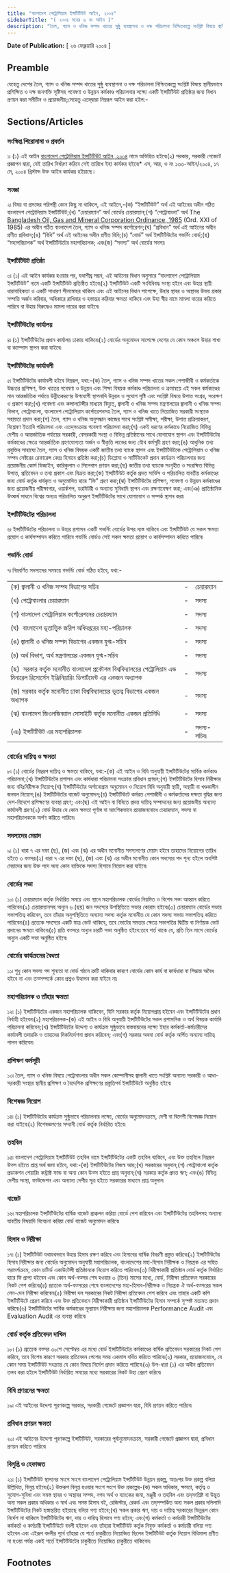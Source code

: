 ```yaml
---
title: "বাংলাদেশ পেট্রোলিয়াম ইন্সটিটিউট আইন, ২০০৪"
sidebarTitle: "( ২০০৪ সনের ৬ নং আইন )"
description: "তৈল, গ্যাস ও খনিজ সম্পদ খাতের সুষ্ঠু ব্যবস্থাপনা ও দক্ষ পরিচালনা নিশ্চিতকল্পে সংশ্লিষ্ট বিষয়ে স্থানীয়ভাবে প্রশিক্ষিত ও দক্ষ জনশক্তি সৃষ্টিসহ গবেষণা ও উন্নয়ন কর্মকাণ্ড পরিচালনার লক্ষ্যে একটি ইন্সটিটিউট প্রতিষ্ঠার জন্য বিধানকল্পে প্রণীত আইন৷"
---
```


**Date of Publication:** [ ২৬ ফেব্রুয়ারি ২০০৪ ]

## Preamble

যেহেতু দেশের তৈল, গ্যাস ও খনিজ সম্পদ খাতের সুষ্ঠু ব্যবস্থাপনা ও দক্ষ পরিচালনা নিশ্চিতকল্পে সংশ্লিষ্ট বিষয়ে স্থানীয়ভাবে প্রশিক্ষিত ও দক্ষ জনশক্তি সৃষ্টিসহ গবেষণা ও উন্নয়ন কর্মকাণ্ড পরিচালনার লক্ষ্যে একটি ইন্সটিটিউট প্রতিষ্ঠার জন্য বিধান প্রণয়ন করা সমীচীন ও প্রয়োজনীয়;সেহেতু এতদ্‌দ্বারা নিম্নরূপ আইন করা হইল:-

## Sections/Articles

### সংক্ষিপ্ত শিরোনামা ও প্রবর্তন

১৷ (১) এই আইন [বাংলাদেশ পেট্রোলিয়াম ইন্সটিটিউট আইন, ২০০৪](/act-915.html "বাংলাদেশ পেট্রোলিয়াম ইন্সটিটিউট আইন, ২০০৪") নামে অভিহিত হইবে৷(২) সরকার, সরকারী গেজেটে প্রজ্ঞাপন দ্বারা, যেই তারিখ নির্ধারণ করিবে সেই তারিখে ইহা কার্যকর হইবে৷\* এস, আর, ও নং ১৩৩-আইন/২০০৪, ১৭ মে, ২০০৪ খ্রিস্টাব্দ উক্ত আইন কার্যকর হইয়াছে।

### সংজ্ঞা

২৷ বিষয় বা প্রসঙ্গের পরিপন্থী কোন কিছু না থাকিলে, এই আইনে,-(ক) “ইন্সটিটিউট” অর্থ এই আইনের অধীন গঠিত বাংলাদেশ পেট্রোলিয়াম ইন্সটিটিউট;(খ) “চেয়ারম্যান” অর্থ বোর্ডের চেয়ারম্যান;(গ) “পেট্রোবাংলা” অর্থ The [Bangladesh Oil, Gas and Mineral Corporation Ordinance, 1985](/act-683.html "Bangladesh Oil, Gas and Mineral Corporation Ordinance, 1985") (Ord. XXI of 1985) এর অধীন গঠিত বাংলাদেশ তৈল, গ্যাস ও খনিজ সম্পদ কর্পোরেশন;(ঘ) “প্রবিধান” অর্থ এই আইনের অধীন প্রণীত প্রবিধান;(ঙ) “বিধি” অর্থ এই আইনের অধীন প্রণীত বিধি;(চ) “বোর্ড” অর্থ ইন্সটিটিউটের গভর্নিং বোর্ড;(ছ) “মহাপরিচালক” অর্থ ইন্সটিটিউটের মহাপরিচালক; এবং(জ) “সদস্য” অর্থ বোর্ডের সদস্য৷

### ইন্সটিটিউট প্রতিষ্ঠা

৩৷ (১) এই আইন কার্যকর হওয়ার পর, যথাশীঘ্র সম্ভব, এই আইনের বিধান অনুসারে “বাংলাদেশ পেট্রোলিয়াম ইন্সটিটিউট” নামে একটি ইন্সটিটিউট প্রতিষ্ঠিত হইবে৷(২) ইন্সটিটিউট একটি সংবিধিবদ্ধ সংস্থা হইবে এবং উহার স্থায়ী ধারাবাহিকতা ও একটি সাধারণ সীলমোহর থাকিবে এবং এই আইনের বিধান সাপেক্ষে, উহার স্থাবর ও অস্থাবর উভয় প্রকার সম্পত্তি অর্জন করিবার, অধিকারে রাখিবার ও হস্তান্তর করিবার ক্ষমতা থাকিবে এবং উহা স্বীয় নামে মামলা দায়ের করিতে পারিবে বা উহার বিরুদ্ধেও মামলা দায়ের করা যাইবে৷

### ইন্সটিটিউটের কার্যালয়

৪৷ (১) ইন্সটিটিউটের প্রধান কার্যালয় ঢাকায় থাকিবে৷(২) বোর্ডের অনুমোদন সাপেক্ষে দেশের যে কোন অঞ্চলে উহার শাখা বা ক্যাম্পাস স্থাপন করা যাইবে৷

### ইন্সটিটিউটের কার্যাবলী

৫৷ ইন্সটিটিউটের কার্যাবলী হইবে নিম্নরূপ, যথা:-(ক) তৈল, গ্যাস ও খনিজ সম্পদ খাতের সকল পেশাজীবী ও কর্মকর্তাকে উচ্চতর প্রশিক্ষণ, উক্ত খাতের গবেষণা ও উন্নয়ন এবং শিক্ষা বিষয়ক কর্মকাণ্ড পরিচালনা ও ক্রমান্বয়ে এই সকল কর্মকাণ্ডের মান আন্তর্জাতিক পর্যায়ে উন্নীতকরণের উপযোগী স্থাপনাদি উন্নয়ন ও সুযোগ সৃষ্টি এবং সংশ্লিষ্ট বিষয়ে উপাত্ত সংগ্রহ, সংরক্ষণ ও প্রকাশ করা;(খ) গবেষণা এবং কন্সালটেন্সীর মাধ্যমে বিদ্যুত্, জ্বালানী ও খনিজ সম্পদ মন্ত্রণালয়ের জ্বালানী ও খনিজ সম্পদ বিভাগ, পেট্রোবাংলা, বাংলাদেশ পেট্রোলিয়াম কর্পোরেশনসহ তৈল, গ্যাস ও খনিজ খাতে নিয়োজিত সরকারী সংস্থাকে সহায়তা প্রদান করা;(গ) তৈল, গ্যাস ও খনিজ অনুসন্ধান কাজের সাথে সংশ্লিষ্ট সমীক্ষা, পরীক্ষা, উপাত্ত প্রক্রিয়াকরণ, বিশ্লেষণ ইত্যাদি পরিচালনা এবং এতদ্‌সংক্রান্ত গবেষণা পরিচালনা করা;(ঘ) একই ধরণের কর্মকাণ্ডে নিয়োজিত বিভিন্ন দেশীয় ও আন্তর্জাতিক পর্যায়ের সরকারী, বেসরকারী সংস্থা ও বিভিন্ন প্রতিষ্ঠানের সাথে যোগাযোগ স্থাপন এবং ইন্সটিটিউটের কর্মকাণ্ডের ক্ষেত্রে আন্তর্জাতিক গ্রহণযোগ্যতা অর্জন ও স্বীকৃতি লাভের জন্য যৌথ কর্মসূচী গ্রহণ করা;(ঙ) আধুনিক তথ্য প্রযুক্তির সাহায্যে তৈল, গ্যাস ও খনিজ বিষয়ক একটি জাতীয় তথ্য ব্যাংক স্থাপন এবং ইন্সটিটিউটকে পেট্রোলিয়াম ও খনিজ সম্পদ সেক্টরের রেফারেন্স কেন্দ্র হিসাবে প্রতিষ্ঠা করা;(চ) ডিপ্লোমা ও সার্টিফিকেট প্রদান কার্যক্রম পরিচালনার জন্য প্রয়োজনীয় কোর্স ডিজাইন, কারিকুলাম ও সিলেবাস প্রণয়ন করা;(ছ) জাতীয় তথ্য ব্যাংকে সংগৃহীত ও সংরক্ষিত বিভিন্ন উপাত্ত, প্রতিবেদন ও তথ্য প্রকাশ এবং বিক্রয় করা;(জ) ইন্সটিটিউট কর্তৃক প্রদত্ত সার্ভিস ও পরিচালিত যাবতীয় কর্মকাণ্ডের জন্য বোর্ড কর্তৃক ধার্যকৃত ও অনুমোদিত হারে “ফি” গ্রহণ করা;(ঝ) ইন্সটিটিউটের প্রশিক্ষণ, গবেষণা ও উন্নয়ন কর্মকাণ্ডের জন্য প্রয়োজনীয় পরীক্ষাগার, ওয়ার্কশপ, ডরমিটরী ও অন্যান্য সুবিধাদি স্থাপন এবং রক্ষণাবেক্ষণ করা; এবং(ঞ) প্রাতিষ্ঠানিক উত্কর্ষ সাধনে বিশ্বের অন্যত্র পরিচালিত অনুরূপ ইন্সটিটিউটের সাথে যোগাযোগ ও সম্পর্ক স্থাপন করা৷

### ইন্সটিটিউটের পরিচালনা

৬৷ ইন্সটিটিউটের পরিচালনা ও উহার প্রশাসন একটি গভর্নিং বোর্ডের উপর ন্যস্ত থাকিবে এবং ইন্সটিটিউট যে সকল ক্ষমতা প্রয়োগ ও কার্যসম্পাদন করিতে পারিবে গভর্নিং বোর্ডও সেই সকল ক্ষমতা প্রয়োগ ও কার্যসম্পাদন করিতে পারিবে৷

### গভর্নিং বোর্ড

৭৷ নিম্নবর্ণিত সদস্যদের সমন্বয়ে গভর্নিং বোর্ড গঠিত হইবে, যথা:-

|                                                                                                                                        |     |             |
| -------------------------------------------------------------------------------------------------------------------------------------- | --- | ----------- |
| (ক) জ্বালানী ও খনিজ সম্পদ বিভাগের সচিব                                                                                                 | -   | চেয়ারম্যান  |
|                                                                                                                                        |     |             |
| (খ) পেট্রোবাংলার চেয়ারম্যান                                                                                                            | -   | সদস্য       |
|                                                                                                                                        |     |             |
| (গ) বাংলাদেশ পেট্রোলিয়াম কর্পোরেশনের চেয়ারম্যান                                                                                        | -   | সদস্য       |
|                                                                                                                                        |     |             |
| (ঘ)  বাংলাদেশ ভূতাত্ত্বিক জরিপ অধিদপ্তরের মহা-পরিচালক                                                                                  | -   | সদস্য       |
|                                                                                                                                        |     |             |
| (ঙ) জ্বালানী ও খনিজ সম্পদ বিভাগের একজন যুগ্ম-সচিব                                                                                      | -   | সদস্য       |
|                                                                                                                                        |     |             |
| (চ) অর্থ বিভাগ, অর্থ মন্ত্রণালয়ের একজন যুগ্ম-সচিব                                                                                      | -   | সদস্য       |
|                                                                                                                                        |     |             |
| (ছ)  সরকার কর্তৃক মনোনীত বাংলাদেশ প্রকৌশল বিশ্ববিদ্যালয়ের পেট্রোলিয়াম এন্ড মিনারেল রিসোর্সেস ইঞ্জিনিয়ারিং ডিপার্টমেন্ট এর একজন অধ্যাপক | -   | সদস্য       |
|                                                                                                                                        |     |             |
| (জ) সরকার কর্তৃক মনোনীত ঢাকা বিশ্ববিদ্যালয়ের ভূতত্ব বিভাগের একজন অধ্যাপক                                                               | -   | সদস্য       |
|                                                                                                                                        |     |             |
| (ঝ) বাংলাদেশ জিওলজিক্যাল সোসাইটি কর্তৃক মনোনীত একজন প্রতিনিধি                                                                          | -   | সদস্য       |
|                                                                                                                                        |     |             |
| (ঞ) ইন্সটিটিউট এর মহাপরিচালক                                                                                                           | -   | সদস্য-সচিব৷ |

### বোর্ডের দায়িত্ব ও ক্ষমতা

৮৷ (১) বোর্ডের নিম্নরূপ দায়িত্ব ও ক্ষমতা থাকিবে, যথা:-(ক) এই আইন ও বিধি অনুযায়ী ইন্সটিটিউটের সার্বিক কর্মকাণ্ড পরিচালনা;(খ) ইন্সটিটিউটের প্রশাসন এবং কার্যধারা পরিচালনা সংক্রান্ত প্রবিধান প্রণয়ন;(গ) ইন্সটিটিউটের হিসাব নিরীক্ষার জন্য বহিঃনিরীক্ষক নিয়োগ;(ঘ) ইন্সটিটিউটের অর্গানোগ্রাম অনুমোদন ও নিয়োগ বিধি অনুযায়ী স্থায়ী, অস্থায়ী বা খণ্ডকালীন জনবল নিয়োগ;(ঙ) ইন্সটিটিউটের বাজেট অনুমোদন;(চ) ইন্সটিটিউটে কর্মরত পেশাজীবী ও কর্মকর্তাদের দক্ষতা বৃদ্ধির জন্য দেশ-বিদেশে প্রশিক্ষণের ব্যবস্থা গ্রহণ; এবং(ছ) এই আইন বা বিধিতে প্রদত্ত দায়িত্ব সম্পাদনের জন্য প্রয়োজনীয় অন্যান্য কার্যাবলী গ্রহণ৷(২) বোর্ড উহার যে কোন ক্ষমতা পূর্ণাঙ্গ বা আংশিকভাবে প্রয়োজনবোধে চেয়ারম্যান, সদস্য বা মহাপরিচালককে অর্পণ করিতে পারিবে৷

### সদস্যদের মেয়াদ

৯৷ (১) ধারা ৭ এর দফা (ছ), (জ) এবং (ঝ) এর অধীন মনোনীত সদস্যগণের মেয়াদ হইবে তাহাদের নিয়োগের তারিখ হইতে ৩ বত্সর৷(২) ধারা ৭ এর দফা (ছ), (জ) এবং (ঝ) এর অধীন মনোনীত কোন সদস্যের পদ শূন্য হইলে অবশিষ্ট মেয়াদের জন্য উক্ত পদে অন্য কোন ব্যক্তিকে সদস্য হিসাবে নিয়োগ করা যাইবে৷

### বোর্ডের সভা

১০৷ (১) চেয়ারম্যান কর্তৃক নির্ধারিত সময়ে এবং স্থানে মহাপরিচালক বোর্ডের নিয়মিত ও বিশেষ সভা আহ্বান করিতে পারিবেন৷(২) চেয়ারম্যানসহ অন্যুন ৬ (ছয়) জন সদস্যের উপস্থিতিতে সভার কোরাম হইবে৷(৩) চেয়ারম্যান বোর্ডের সভায় সভাপতিত্ব করিবেন, তবে তাঁহার অনুপস্থিতিতে অন্যান্য সদস্য কর্তৃক মনোনীত যে কোন সদস্য সভায় সভাপতিত্ব করিতে পারিবেন৷(৪) প্রত্যেক সদস্যের একটি মাত্র ভোট থাকিবে, তবে ভোটের সমতার ক্ষেত্রে সভাপতির দ্বিতীয় বা নির্ণায়ক ভোট প্রদানের ক্ষমতা থাকিবে৷(৫) প্রতি বত্সরে অন্যুন চারটি সভা অনুষ্ঠিত হইবে:তবে শর্ত থাকে যে, প্রতি তিন মাসে বোর্ডের অন্যুন একটি সভা অনুষ্ঠিত হইবে৷

### বোর্ডের কার্যক্রমের বৈধতা

১১৷ শুধু কোন সদস্য পদ শূন্যতা বা বোর্ড গঠনে ত্রুটি থাকিবার কারণে বোর্ডের কোন কার্য বা কার্যধারা বা সিদ্ধান্ত অবৈধ হইবে না এবং তত্সম্পর্কে কোন প্রশ্নও উত্থাপন করা যাইবে না৷

### মহাপরিচালক ও তাঁহার ক্ষমতা

১২৷ (১) ইন্সটিটিউটের একজন মহাপরিচালক থাকিবেন, যিনি সরকার কর্তৃক নিয়োগপ্রাপ্ত হইবেন এবং ইন্সটিটিউটের প্রধান নির্বাহী হইবেন৷(২) মহাপরিচালক-(ক) এই আইন ও বিধি অনুযায়ী ইন্সটিটিউটের সকল প্রশাসনিক ও অর্থ বিষয়ক কার্যাদি পরিচালনা করিবেন;(খ) ইন্সটিটিউটের উদ্দেশ্য ও কার্যক্রম সুষ্ঠুভাবে বাস্তবায়নের লক্ষ্যে ইহার কর্মকর্তা-কর্মচারীদের কার্যাবলী তদারকি ও তাহাদের দিকনির্দেশনা প্রদান করিবেন; এবং(গ) সরকার অথবা বোর্ড কর্তৃক অর্পিত অন্যান্য দায়িত্ব পালন করিবেন৷

### প্রশিক্ষণ কর্মসূচী

১৩৷ তৈল, গ্যাস ও খনিজ বিষয়ে পেট্রোবাংলার অধীন সকল কোম্পানীসহ জ্বালানী খাতে সংশ্লিষ্ট অন্যান্য সরকারী ও আধা-সরকারী সংস্থার স্থানীয় প্রশিক্ষণ ও বৈদেশিক প্রশিক্ষণের প্রস্তুতিপর্ব ইন্সটিটিউটে অনুষ্ঠিত হইবে৷

### বিশেষজ্ঞ নিয়োগ

১৪৷ (১) ইন্সটিটিউটের কার্যক্রম সুষ্ঠুভাবে পরিচালনার লক্ষ্যে, বোর্ডের অনুমোদনক্রমে, দেশী বা বিদেশী বিশেষজ্ঞ নিয়োগ করা যাইবে৷(২) বিশেষজ্ঞগণের সম্মানী বোর্ড কর্তৃক নির্ধারিত হইবে৷

### তহবিল

১৫৷ বাংলাদেশ পেট্রোলিয়াম ইন্সটিটিউট তহবিল নামে ইন্সটিটিউটের একটি তহবিল থাকিবে, এবং উক্ত তহবিলে নিম্নরূপ উত্স হইতে প্রাপ্ত অর্থ জমা হইবে, যথা:-(ক) ইন্সটিটিউটের নিজস্ব আয়;(খ) সরকারের অনুদান;(গ) পেট্রোবাংলা কর্তৃক প্রডাকশন শেয়ারিং কন্ট্রাক্ট ফান্ড বা অন্য কোন উত্স হইতে প্রাপ্ত অনুদান;(ঘ) সরকার কর্তৃক প্রদত্ত ঋণ; এবং(ঙ) বিভিন্ন দেশীয় সংস্থা, ফাউন্ডেশন এবং অন্যান্য দেশীয় সূত্র হইতে সরকারের মাধ্যমে প্রাপ্ত অনুদান৷

### বাজেট

১৬৷ মহাপরিচালক ইন্সটিটিউটের বার্ষিক বাজেট প্রাক্কলন করিয়া বোর্ডে পেশ করিবেন এবং ইন্সটিটিউটের তহবিলসহ অন্যান্য যাবতীয় বিষয়াদি বিবেচনা করিয়া বোর্ড বাজেট অনুমোদন করিবে৷

### হিসাব ও নিরীক্ষা

১৭৷ (১) ইন্সটিটিউট যথাযথভাবে উহার হিসাব রক্ষণ করিবে এবং হিসাবের বার্ষিক বিবরণী প্রস্তুত করিবে৷(২) ইন্সটিটিউটের হিসাব নিরীক্ষার জন্য বোর্ডের অনুমোদন অনুযায়ী মহাপরিচালক, বাংলাদেশের মহা-হিসাব নিরীক্ষক ও নিয়ন্ত্রক এর সহিত পরামর্শক্রমে, কোন চার্টার্ড একাউটেন্সী প্রতিষ্ঠানকে নিয়োগ করিতে পারিবেন৷(৩) নিরীক্ষাকারী প্রতিষ্ঠান বোর্ড কর্তৃক নির্ধারিত হারে ফি প্রাপ্য হইবেন এবং কোন অর্থ-বত্সর শেষ হওয়ার ৩ (তিন) মাসের মধ্যে, বোর্ড, নিরীক্ষা প্রতিবেদন সরকারের নিকট পেশ করিবে৷(৪) প্রত্যেক অর্থ-বত্সরের শেষে বাংলাদেশের মহা-হিসাব-নিরীক্ষক ও নিয়ন্ত্রক ঐ অর্থ-বত্সরের সকল লেন-দেন নিরীক্ষা করিবেন৷(৫) নিরীক্ষা দল সরকারের নিকট নিরীক্ষা প্রতিবেদন পেশ করিবে এবং তাহার একটি কপি ইন্সটিটিউটে প্রেরণ করিবে এবং উক্ত প্রতিবেদনে নিরীক্ষাকারী প্রতিষ্ঠান ইন্সটিটিউটের হিসাব সম্পর্কে সুস্পষ্ট মতামত প্রদান করিবে৷(৬) ইন্সটিটিউটের সার্বিক কর্মকাণ্ডের মূল্যায়ন নিরীক্ষার জন্য মহাপরিচালক Performance Audit এবং Evaluation Audit এর ব্যবস্থা করিবে৷

### বোর্ড কর্তৃক প্রতিবেদন দাখিল

১৮৷ (১) প্রত্যেক বত্সর ৩০শে সেপ্টেম্বর এর মধ্যে বোর্ড ইন্সটিটিউটের কর্মকাণ্ডের বার্ষিক প্রতিবেদন সরকারের নিকট পেশ করিবে, তবে বিশেষ কারণে সরকার প্রতিবেদন পেশের সময় একমাস বর্ধিত করিতে পারিবে৷(২) সরকার, প্রয়োজনবোধে, যে কোন সময় ইন্সটিটিউট সংক্রান্ত যে কোন বিষয়ে নির্দেশ প্রদান করিতে পারিবে৷(৩) উপ-ধারা (১) এর অধীন প্রতিবেদন তলব করা হইলে ইন্সটিটিউট নির্ধারিত সময়ের মধ্যে সরকারের নিকট উহা প্রেরণ করিবে৷

### বিধি প্রণয়নের ক্ষমতা

১৯৷ এই আইনের উদ্দেশ্য পূরণকল্পে সরকার, সরকারী গেজেটে প্রজ্ঞাপন দ্বারা, বিধি প্রণয়ন করিতে পারিবে৷

### প্রবিধান প্রণয়ন ক্ষমতা

২০৷ এই আইনের উদ্দেশ্য পূরণকল্পে ইন্সটিটিউট, সরকারের পূর্বানুমোদনক্রমে, সরকারী গেজেটে প্রজ্ঞাপন দ্বারা, প্রবিধান প্রণয়ন করিতে পারিবে৷

### বিলুপ্তি ও হেফাজত

২১৷ (১) ইন্সটিটিউট স্থাপনের সংগে সংগে বাংলাদেশ পেট্রোলিয়াম ইন্সটিটিউট উন্নয়ন প্রকল্প, অতঃপর উক্ত প্রকল্প বলিয়া উল্লিখিত, বিলুপ্ত হইবে৷(২) উক্তরূপ বিলুপ্ত হওয়ার সংগে সংগে উক্ত প্রকল্পের-(ক) সকল অধিকার, ক্ষমতা, কর্তৃত্ব ও সুযোগ-সুবিধা এবং সমস্ত স্থাবর ও অস্থাবর সম্পদ, নগদ অর্থ ও ব্যাংকের জমা, মঞ্জুরী ও তহবিল এবং তদ্‌সংশ্লিষ্ট বা উদ্ভুত অন্য সকল প্রকার অধিকার ও স্বার্থ এবং সমস্ত হিসাব বই, রেজিস্টার, রেকর্ড এবং তদ্‌সম্পর্কিত অন্য সকল প্রকার দলিলাদি ইন্সটিটিউটের নিকট হস্তান্তরিত হইয়াছে বলিয়া গণ্য হইবে;(খ) সকল প্রকার ঋণ, দায় ও দায়িত্ব সরকারের ভিন্নরূপ কোন নির্দেশ না থাকিলে ইন্সটিটিউটের ঋণ, দায় ও দায়িত্ব হিসাবে গণ্য হইবে; এবং(গ) কর্মকর্তা ও কর্মচারী ইন্সটিটিউটের কর্মকর্তা ও কর্মচারী ইন্সটিটিউটে বদলী হইবেন এবং তাঁহারা ইন্সটিটিউট কর্তৃক নিযুক্ত কর্মকর্তা ও কর্মচারী বলিয়া গণ্য হইবেন এবং এইরূপ বদলীর পূর্বে তাঁহারা যে শর্তে চাকুরীতে নিয়োজিত ছিলেন ইন্সটিটিউট কর্তৃক নিয়োগ বিধিমালা প্রণীত না হওয়া পর্যন্ত একই শর্তে ইন্সটিটিউটের চাকুরীতে নিয়োজিত চাকুরীতে থাকিবেন৷

## Footnotes
